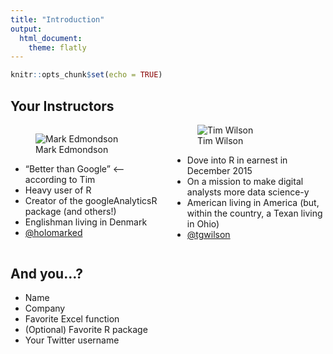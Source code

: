 ```yaml
---
title: "Introduction"
output: 
  html_document:
    theme: flatly
---
```


```r
knitr::opts_chunk$set(echo = TRUE)
```

<style>
  .col2 {
    columns: 2 200px;         /* number of columns and width in pixels*/
    -webkit-columns: 2 200px; /* chrome, safari */
    -moz-columns: 2 200px;    /* firefox */
  }
  .col3 {
    columns: 3 100px;
    -webkit-columns: 3 100px;
    -moz-columns: 3 100px;
  }
</style>

## Your Instructors

<div class="col2">

<div>
![Mark Edmondson](images/edmondsonHead.jpg)

* "Better than Google" <-- according to Tim
* Heavy user of R
* Creator of the googleAnalyticsR package (and others!)
* Englishman living in Denmark
* [@holomarked](http://twitter.com/holomarked)
</div>
<div>
![Tim Wilson](images/wilsonHead.jpg)

* Dove into R in earnest in December 2015
* On a mission to make digital analysts more data science-y
* American living in America (but, within the country, a Texan living in Ohio)
* [@tgwilson](http://twitter.com/tgwilson)

</div>
</div>

## And you...?

* Name
* Company
* Favorite Excel function
* (Optional) Favorite R package
* Your Twitter username
